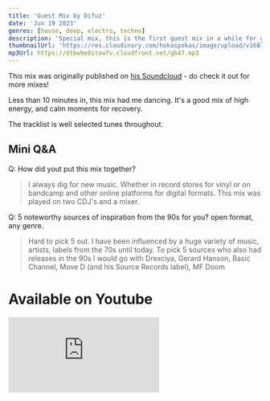```yaml
---
title: 'Guest Mix by Difuz'
date: 'Jun 19 2023'
genres: [house, deep, electro, techno]
description: 'Special mix, this is the first guest mix in a while for goosebumps, and the man delivered a solid set!'
thumbnailUrl: 'https://res.cloudinary.com/hokaspokas/image/upload/v1687620730/gb47_sjs601.png'
mp3Url: https://dtbwbe0itow7v.cloudfront.net/gb47.mp3
---
```


This mix was originally published on [his Soundcloud](https://soundcloud.com/seven74/space-electronics) - do check it out for more mixes!

Less than 10 minutes in, this mix had me dancing. 
It's a good mix of high energy, and calm moments for recovery.

The tracklist is well selected tunes throughout.

## Mini Q&A

Q: How did yout put this mix together?
> I always dig for new music. Whether in record stores for vinyl or on bandcamp and other online platforms for digital formats. This mix was played on two CDJ's and a mixer.

Q: 5 noteworthy sources of inspiration from the 90s for you? open format, any genre.
> Hard to pick 5 out. I have been influenced by a huge variety of music, artists, labels from the 70s until today. To pick 5 sources who also had releases in the 90s I would go with Drexciya, Gerard Hanson, Basic Channel, Move D (and his Source Records label), MF Doom

# Available on Youtube
<iframe width={560} height={315} src="https://www.youtube.com/embed/DUGm5PXDvyU" title="YouTube video player" frameBorder={0} allow="accelerometer; autoplay; clipboard-write; encrypted-media; gyroscope; picture-in-picture; web-share" allowFullScreen />

